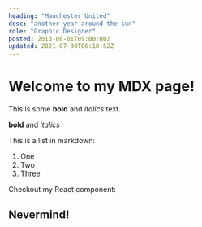 ```yaml
---
heading: "Manchester United"
desc: "another year around the sun"
role: "Graphic Designer"
posted: 2013-08-01T09:00:00Z
updated: 2021-07-30T06:18:52Z
---
```


# Welcome to my MDX page!

This is some **bold** and _italics_ text.

**bold** and _italics_

This is a list in markdown:

1. One
2. Two
3. Three

Checkout my React component:

## Nevermind!
